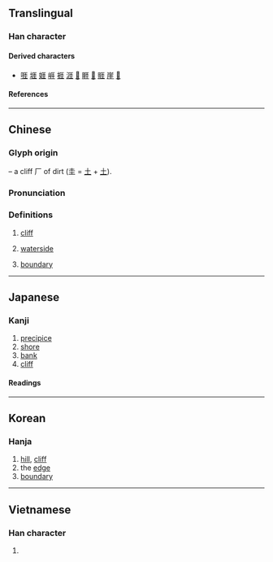 {{character info}}
==Translingual==

===Han character===
{{Han char|rn=27|rad=厂|as=06|sn=8|four=|canj=MGG|ids=⿸厂圭}}

====Derived characters====
* [[啀]] [[堐]] [[娾]] [[崕]] [[捱]] [[涯]] [[𣔦]] [[睚]] [[𧍊]] [[䝽]] [[崖]] [[𦲒]]

====References====
{{Han ref|kx=0161.080|dkj=02930|dj=0367.310|hdz=10070.120|uh=5393}}

----

==Chinese==
{{zh-forms}}

===Glyph origin===
{{Han etym}}
{{Han compound|厂|t1=cliff|圭|ls=psc|c1=s|c2=p}} – a cliff 厂 of dirt (圭 = [[土]] + [[土]]).

===Pronunciation===
{{zh-pron
|m=yá
|c=ngaai4
|mc=y
|oc=y
|ma=
|cat=n
}}

===Definitions===
{{zh-hanzi}}

# [[cliff]]
#: {{zh-alt-inline|崖}}
# [[waterside]]
#: {{zh-alt-inline|涯}}
# [[boundary]]
#: {{zh-alt-inline|涯}}

----

==Japanese==

===Kanji===
{{ja-kanji|grade=|rs=厂06}}

# [[precipice]]
# [[shore]]
# [[bank]]
# [[cliff]]

====Readings====
{{ja-readings
|goon=げ
|kanon=がい
|kun=がけ, きし, かたへ, はて
}}

----

==Korean==

===Hanja===
{{ko-hanja|애}}

# [[hill]], [[cliff]]
# the [[edge]]
# [[boundary]]

----

==Vietnamese==

===Han character===
{{vi-readings|rs=厂06|reading=day}}

# {{rfdef|vi|sort=厂06}}